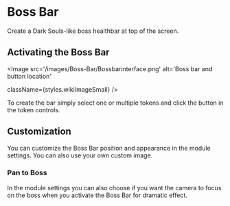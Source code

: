 
# Boss Bar
<ModuleInfo/>

Create a Dark Souls-like boss healthbar at top of the screen.


## Activating the Boss Bar
<Image
  src='/images/Boss-Bar/Bossbarinterface.png'
  alt='Boss bar and button location'
  
  
  className={styles.wikiImageSmall}
/>

To create the bar simply select one or multiple tokens and click the
button in the token controls.

## Customization

You can customize the Boss Bar position and appearance in the module
settings. You can also use your own custom image.

### Pan to Boss

In the module settings you can also choose if you want the camera to
focus on the boss when you activate the Boss Bar for dramatic effect.

